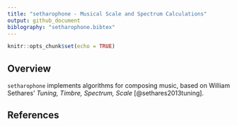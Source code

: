 ```yaml
---
title: "setharophone - Musical Scale and Spectrum Calculations"
output: github_document
biblography: "setharophone.bibtex"
---
```


```r
knitr::opts_chunk$set(echo = TRUE)
```

## Overview

`setharophone` implements algorithms for composing music, based on William
Sethares' _Tuning, Timbre, Spectrum, Scale_ [@sethares2013tuning].

## References
